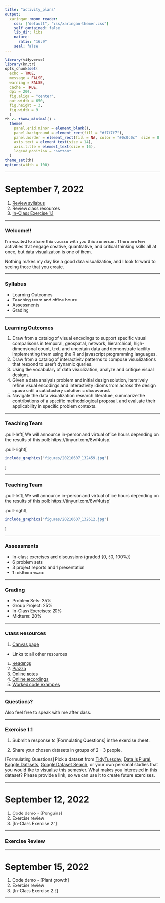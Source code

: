 ```yaml
---
title: "activity_plans"
output:
  xaringan::moon_reader:
    css: ["default", "css/xaringan-themer.css"]
    self_contained: false
    lib_dir: libs
    nature:
      ratio: "16:9"
    seal: false
---
```


```r
library(tidyverse)
library(knitr)
opts_chunk$set(
  echo = TRUE,
  message = FALSE,
  warning = FALSE,
  cache = TRUE,
  dpi = 200,
  fig.align = "center",
  out.width = 650,
  fig.height = 3,
  fig.width = 9
  )
th <- theme_minimal() +
  theme(
    panel.grid.minor = element_blank(),
    panel.background = element_rect(fill = "#f7f7f7"),
    panel.border = element_rect(fill = NA, color = "#0c0c0c", size = 0.6),
    axis.text = element_text(size = 14),
    axis.title = element_text(size = 16),
    legend.position = "bottom"
  )
theme_set(th)
options(width = 100)
```

---

# September 7, 2022

1. [Review syllabus](https://canvas.wisc.edu/courses/321152/files/27081478?module_item_id=5152442)
1. Review class resources
1. [In-Class Exercise 1.1](https://canvas.wisc.edu/courses/321152/assignments/1623480?module_item_id=5162096)

---

### Welcome!!

I'm excited to share this course with you this semester. There are few
activities that engage creative, quantitative, and critical thinking skills all
at once, but data visualization is one of them.


Nothing makes my day like a good data visualization, and I look forward to
seeing those that you create.

---

### Syllabus

* Learning Outcomes
* Teaching team and office hours
* Assessments
* Grading

---

### Learning Outcomes

1.	Draw from a catalog of visual encodings to support specific visual comparisons in temporal, geospatial, network, hierarchical, high-dimensional count, text, and uncertain data and demonstrate facility implementing them using the R and javascript programming languages.
2.	Draw from a catalog of interactivity patterns to compose visualizations that respond to user’s dynamic queries.
3.	Using the vocabulary of data visualization, analyze and critique visual designs.
4.	Given a data analysis problem and initial design solution, iteratively refine visual encodings and interactivity idioms from across the design space until a satisfactory solution is discovered.
5.	Navigate the data visualization research literature, summarize the contributions of a specific methodological proposal, and evaluate their applicability in specific problem contexts.

---

### Teaching Team

.pull-left[
We will announce in-person and virtual office hours depending on the results of
this poll: https://tinyurl.com/8wf4utsp
]

.pull-right[
```r
include_graphics("figures/20210607_132459.jpg")
```
]

---

### Teaching Team

.pull-left[
We will announce in-person and virtual office hours depending on the results of
this poll: https://tinyurl.com/8wf4utsp
]

.pull-right[
```r
include_graphics("figures/20210607_132612.jpg")
```
]

---

### Assessments

* In-class exercises and discussions (graded {0, 50, 100%})
* 6 problem sets 
* 3 project reports and 1 presentation
* 1 midterm exam

---

### Grading

* Problem Sets: 35%
* Group Project: 25%
* In-Class Exercises: 20%
* Midterm: 20%

---

### Class Resources

1. [Canvas page](https://canvas.wisc.edu/courses/321152)
  - Links to all other resources
1. [Readings](https://drive.google.com/file/d/16jr5MlX8axfDVZ3kS4vZuWzqDOpj1Wng/view?usp=sharing)
1. [Piazza](https://piazza.com/wisc/fall2022/stat679f22/home)
1. [Online notes](https://krisrs1128.github.io/stat679_notes/)
1. [Online recordings](https://mediaspace.wisconsin.edu/)
1. [Worked code examples](https://github.com/krisrs1128/stat679_code)

---

### Questions?

Also feel free to speak with me after class.

---

### Exercise 1.1

1. Submit a response to [Formulating Questions] in the exercise sheet.

2. Share your chosen datasets in groups of 2 - 3 people.

[Formulating Questions] Pick a dataset from
[TidyTuesday](https://github.com/rfordatascience/tidytuesday#datasets), [Data Is
Plural](https://docs.google.com/spreadsheets/d/1wZhPLMCHKJvwOkP4juclhjFgqIY8fQFMemwKL2c64vk/edit#gid=0),
[Kaggle Datasets](https://www.kaggle.com/datasets), [Google Dataset
Search](https://datasetsearch.research.google.com/), or your own personal
studies that you would like to visualize this semester. What makes you
interested in this dataset? Please provide a link, so we can use it to create
future exercises.

---


# September 12, 2022

1. Code demo - [Penguins]
1. Exercise review
1. [In-Class Exercise 2.1]

---

### Exercise Review

---


# September 15, 2022

1. Code demo - [Plant growth]
1. Exercise review
1. [In-Class Exercise 2.2]

---
